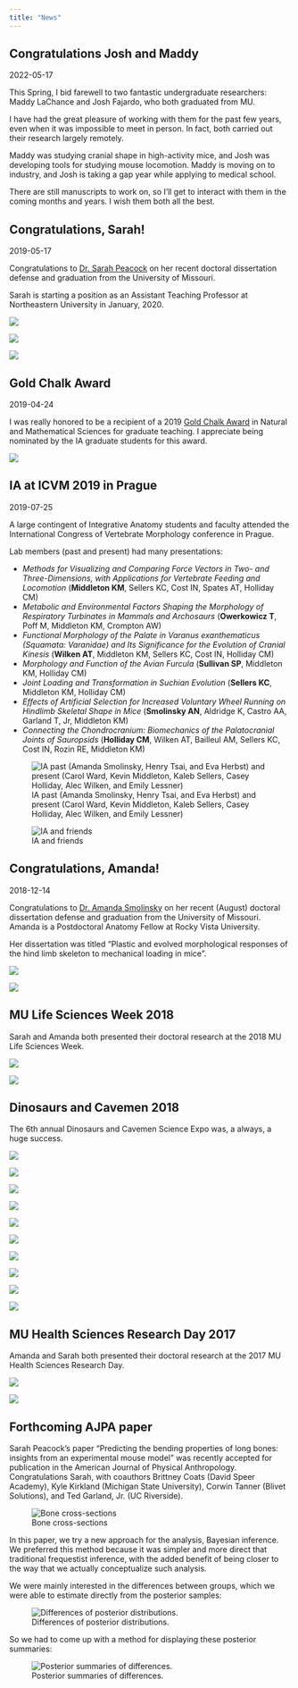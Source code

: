 ```yaml
---
title: "News"
---
```


## Congratulations Josh and Maddy

2022-05-17

This Spring, I bid farewell to two fantastic undergraduate researchers: Maddy LaChance and Josh Fajardo, who both graduated from MU.

I have had the great pleasure of working with them for the past few years, even when it was impossible to meet in person. In fact, both carried out their research largely remotely.

Maddy was studying cranial shape in high-activity mice, and Josh was developing tools for studying mouse locomotion. Maddy is moving on to industry, and Josh is taking a gap year while applying to medical school.

There are still manuscripts to work on, so I'll get to interact with them in the coming months and years. I wish them both all the best.

## Congratulations, Sarah!

2019-05-17

Congratulations to [Dr. Sarah Peacock](people.html#sarah-peacock) on her recent doctoral dissertation defense and graduation from the University of Missouri.

Sarah is starting a position as an Assistant Teaching Professor at Northeastern University in January, 2020.

::: {layout-ncol=3}

![](images/news/2019-05-17_peacock-defense.jpg)

![](images/news/2019-05-17_peacock-grad2.jpg)

![](images/news/2019-05-17_peacock-grad1.jpg)

:::


## Gold Chalk Award

2019-04-24

::: {layout-ncol=2}

I was really honored to be a recipient of a 2019 [Gold Chalk Award](https://gpc.missouri.edu/services/gold-chalk/) in Natural and Mathematical Sciences for graduate teaching. I appreciate being nominated by the IA graduate students for this award.

![](images/news/2019-04-24_middleton-gold-chalk.jpg)

:::

## IA at ICVM 2019 in Prague

2019-07-25

A large contingent of Integrative Anatomy students and faculty attended the International Congress of Vertebrate Morphology conference in Prague.

Lab members (past and present) had many presentations:

- *Methods for Visualizing and Comparing Force Vectors in Two- and Three-Dimensions, with Applications for Vertebrate Feeding and Locomotion* (**Middleton KM**, Sellers KC, Cost IN, Spates AT, Holliday CM)
- *Metabolic and Environmental Factors Shaping the Morphology of Respiratory Turbinates in Mammals and Archosaurs* (**Owerkowicz T**, Poff M, Middleton KM, Crompton AW)
- *Functional Morphology of the Palate in Varanus exanthematicus (Squamata: Varanidae) and Its Significance for the Evolution of Cranial Kinesis* (**Wilken AT**, Middleton KM, Sellers KC, Cost IN, Holliday CM)
- *Morphology and Function of the Avian Furcula* (**Sullivan SP**, Middleton KM, Holliday CM)
- *Joint Loading and Transformation in Suchian Evolution* (**Sellers KC**, Middleton KM, Holliday CM)
- *Effects of Artificial Selection for Increased Voluntary Wheel Running on Hindlimb Skeletal Shape in Mice* (**Smolinsky AN**, Aldridge K, Castro AA, Garland T, Jr, Middleton KM)
- *Connecting the Chondrocranium: Biomechanics of the Palatocranial Joints of Sauropsids* (**Holliday CM**, Wilken AT, Bailleul AM, Sellers KC, Cost IN, Rozin
RE, Middleton KM)

![IA past (Amanda Smolinsky, Henry Tsai, and Eva Herbst) and present (Carol Ward, Kevin Middleton, Kaleb Sellers, Casey Holliday, Alec Wilken, and Emily Lessner)](images/news/2019-07-25-ICVM1.jpg)

![IA and friends](images/news/2019-07-25-ICVM2.jpg)

## Congratulations, Amanda!

2018-12-14

Congratulations to [Dr. Amanda Smolinsky](people.html#amanda-smolinsky) on her recent (August) doctoral dissertation defense and graduation from the University of Missouri. Amanda is a Postdoctoral Anatomy Fellow at Rocky Vista University.

Her dissertation was titled "Plastic and evolved morphological responses of the hind limb skeleton to mechanical loading in mice".

::: {layout-ncol=2}

![](images/news/2018-12-14_smolinsky-defense.jpg)

![](images/news/2018-12-14_smolinsky-grad.jpg)

:::

## MU Life Sciences Week 2018

Sarah and Amanda both presented their doctoral research at the 2018 MU Life Sciences Week.

::: {layout-ncol=2}

![](images/news/2018-04-13_peacock-LSW-2018.jpg)

![](images/news/2018-04-13_smolinsky-LSW-2018.jpg)

:::

## Dinosaurs and Cavemen 2018

The 6th annual Dinosaurs and Cavemen Science Expo was, a always, a huge success.

::: {layout-nrow=10}

![](images/news/2018-03-10_DC_3.JPG)

![](images/news/2018-03-10_DC_9.JPG)

![](images/news/2018-03-10_DC_2.JPG)

![](images/news/2018-03-10_DC_1.JPG)

![](images/news/2018-03-10_DC_4.JPG)

![](images/news/2018-03-10_DC_5.JPG)

![](images/news/2018-03-10_DC_6.JPG)

![](images/news/2018-03-10_DC_7.JPG)

![](images/news/2018-03-10_DC_8.JPG)

![](images/news/2018-03-10_DC_10.JPG)

:::

## MU Health Sciences Research Day 2017

Amanda and Sarah both presented their doctoral research at the 2017 MU Health Sciences Research Day.

::: {layout-ncol=2}

![](images/news/2017-11-09_smolinsky-hsrd-2017.jpg)

![](images/news/2017-11-09_peacock-hsrd-2017.jpg)

:::

## Forthcoming AJPA paper

Sarah Peacock's paper "Predicting the bending properties of long bones: insights from an experimental mouse model" was recently accepted for publication in the American Journal of Physical Anthropology. Congratulations Sarah, with coauthors Brittney Coats (David Speer Academy), Kyle Kirkland (Michigan State University), Corwin Tanner (Blivet Solutions), and Ted Garland, Jr. (UC Riverside).

![Bone cross-sections](images/news/2017-11-08_Peacock_EA_Fig_2.png)

In this paper, we try a new approach for the analysis, Bayesian inference. We preferred this method because it was simpler and more direct that traditional frequestist inference, with the added benefit of being closer to the way that we actually conceptualize such analysis.

We were mainly interested in the differences between groups, which we were able to estimate directly from the posterior samples:

![Differences of posterior distributions.](images/news/2017-11-08_Peacock_EA_Fig_4.png)

So we had to come up with a method for displaying these posterior summaries:

![Posterior summaries of differences.](images/news/2017-11-08_Peacock_EA_Fig_5.png)
